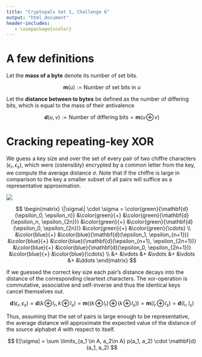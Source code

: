 ```yaml
---
title: "Cryptopals Set 1, Challenge 6"
output: "html_document"
header-includes:
   - \usepackage{xcolor}
---
```


\usepackage{xcolor}
\newcommand{\ubytes}{\mathbf{U_N}}
\newcommand{\xor}{\mathbf{\,\oplus\,}}
\newcommand{\hm}{\mathbf{m}}
\newcommand{\hdens}{\mathbf{\rho}}
\newcommand{\hdist}[2]{\mathbf{d}(#1, #2)}
\newcommand{\hmass}[1]{\mathbf{m}(#1)}

# A few definitions

Let the **mass of a byte** denote its number of set bits.

$$
\hm(u) := \text{Number of set bits in }u
$$

Let the **distance between to bytes** be defined as the number of differing bits, which is equal to the mass of their antivalence

$$
\hdist{u}{v} := \text{Number of differing bits} = \hm(u \xor v)
$$

# Cracking repeating-key XOR

We guess a key size and over the set of every pair of two chiffre characters $(\epsilon_r, \epsilon_s)$, which were (ostensibly) encrypted by a common letter from the key, we compute the average distance $\sigma$. Note that if the chiffre is large in comparison to the key a smaller subset of all pairs will suffice as a representative approximation.

![](assets/s1c6.jpg)

$$
\begin{matrix}
   \|\sigma\| \cdot \sigma = \color{green}{\hdist{\epsilon_0}{\epsilon_n}}     &\color{green}{+}  &\color{green}{\hdist{\epsilon_n}{\epsilon_{2n}}}       &\color{green}{+} &\color{green}{\hdist{\epsilon_0}{\epsilon_{2n}}}   &\color{green}{+} &\color{green}{\cdots} \\
 &\color{blue}{+} &\color{blue}{\hdist{\epsilon_1}{\epsilon_{n+1}}} &\color{blue}{+} &\color{blue}{\hdist{\epsilon_{n+1}}{\epsilon_{2n+1}}} &\color{blue}{+} &\color{blue}{\hdist{\epsilon_0}{\epsilon_{2n+1}}} &\color{blue}{+} &\color{blue}{\cdots} \\
 &+ &\vdots               &+ &\vdots                    &+ &\vdots                &+ &\ddots
\end{matrix}
$$

If we guessed the correct key size each pair's distance decays into the distance of the corresponding cleartext characters. The xor-operation is commutative, associative and self-inverse and thus the identical keys cancel themselves out.

$$
\hdist{\epsilon_r}{\epsilon_s} = \hdist{k \xor l_r}{k \xor l_s} = \hmass{(k \xor l_r) \xor (k \xor l_s)} = \hmass{l_r \xor l_s} = \hdist{l_r}{l_s}
$$

Thus, assuming that the set of pairs is large enough to be representative, the average distance will approximate the expected value of the distance of the source alphabet $A$ with respect to itself.

$$
E[\sigma] = \sum \limits_{a_1 \in A, a_2\in A} p(a_1, a_2) \cdot \hdist{a_1}{a_2}
$$

